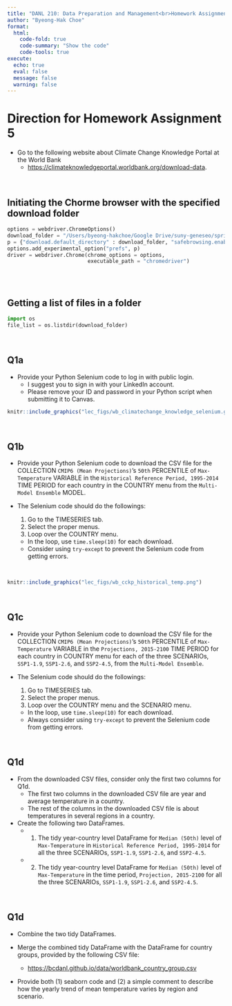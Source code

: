 ```yaml
---
title: "DANL 210: Data Preparation and Management<br>Homework Assignment 5"
author: "Byeong-Hak Choe"
format: 
  html:
    code-fold: true
    code-summary: "Show the code"
    code-tools: true
execute:
  echo: true
  eval: false
  message: false
  warning: false
---
```


# Direction for Homework Assignment 5

- Go to the following website about Climate Change Knowledge Portal at the World Bank
  - [https://climateknowledgeportal.worldbank.org/download-data](https://climateknowledgeportal.worldbank.org/download-data).

<br>

## Initiating the Chorme browser with the specified download folder
```python
options = webdriver.ChromeOptions()
download_folder = "/Users/byeong-hakchoe/Google Drive/suny-geneseo/spring2023/lecture_codes/data"
p = {"download.default_directory" : download_folder, "safebrowsing.enabled" : "false"}
options.add_experimental_option("prefs", p)
driver = webdriver.Chrome(chrome_options = options, 
                          executable_path = "chromedriver")
                          
```

<br>

## Getting a list of files in a folder
```python
import os
file_list = os.listdir(download_folder)
```

<br>

## Q1a

- Provide your Python Selenium code to log in with public login.
  - I suggest you to sign in with your LinkedIn account.
  - Please remove your ID and password in your Python script when submitting it to Canvas.

```r
knitr::include_graphics("lec_figs/wb_climatechange_knowledge_selenium.gif")
```

<br>

## Q1b
- Provide your Python Selenium code to download the CSV file for the COLLECTION `CMIP6 (Mean Projections)`'s `50th` PERCENTILE of `Max-Temperature` VARIABLE in the `Historical Reference Period, 1995-2014` TIME PERIOD for each country in the COUNTRY menu from the `Multi-Model Ensemble` MODEL.


- The Selenium code should do the followings:
  1. Go to the TIMESERIES tab.
  2. Select the proper menus.
  3. Loop over the COUNTRY menu.
  - In the loop, use `time.sleep(10)` for each download.
  - Consider using `try-except` to prevent the Selenium code from getting errors.

<br>
  
```r
knitr::include_graphics("lec_figs/wb_cckp_historical_temp.png")
```  
  
<br>



## Q1c
- Provide your Python Selenium code to download the CSV file for the COLLECTION `CMIP6 (Mean Projections)`'s `50th` PERCENTILE of `Max-Temperature` VARIABLE in the `Projections, 2015-2100` TIME PERIOD for each country in COUNTRY menu for each of the three SCENARIOs, `SSP1-1.9`, `SSP1-2.6`, and `SSP2-4.5`, from the `Multi-Model Ensemble`.


- The Selenium code should do the followings:
  1. Go to TIMESERIES tab.
  2. Select the proper menus.
  3. Loop over the COUNTRY menu and the SCENARIO menu.
  - In the loop, use `time.sleep(10)` for each download.
  - Always consider using `try-except` to prevent the Selenium code from getting errors.


<br>


## Q1d

- From the downloaded CSV files, consider only the first two columns for Q1d.
  - The first two columns in the downloaded CSV file are year and average temperature in a country.
  - The rest of the columns in the downloaded CSV file is about temperatures in several regions in a country.


- Create the following two DataFrames.
  - 1. The tidy year-country level DataFrame for `Median (50th)` level of `Max-Temperature` in `Historical Reference Period, 1995-2014` for all the three SCENARIOs, `SSP1-1.9`, `SSP1-2.6`, and `SSP2-4.5`.
  - 2. The tidy year-country level DataFrame for `Median (50th)` level of `Max-Temperature` in the time period, `Projection, 2015-2100` for all the three SCENARIOs, `SSP1-1.9`, `SSP1-2.6`, and `SSP2-4.5`.





<br>


## Q1d
- Combine the two tidy DataFrames.


- Merge the combined tidy DataFrame with the DataFrame for country groups, provided by the following CSV file: 
  - [https://bcdanl.github.io/data/worldbank_country_group.csv](https://bcdanl.github.io/data/worldbank_country_group.csv)


- Provide both (1) seaborn code and (2) a simple comment to describe how the yearly trend of mean temperature varies by region and scenario.




